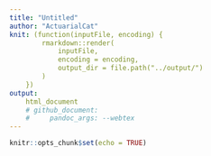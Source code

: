 ```yaml
---
title: "Untitled"
author: "ActuarialCat"
knit: (function(inputFile, encoding) { 
        rmarkdown::render(
            inputFile,
            encoding = encoding, 
            output_dir = file.path("../output/")
        ) 
    })
output: 
    html_document
    # github_document:
    #     pandoc_args: --webtex
---
```


```r
knitr::opts_chunk$set(echo = TRUE)
```
































